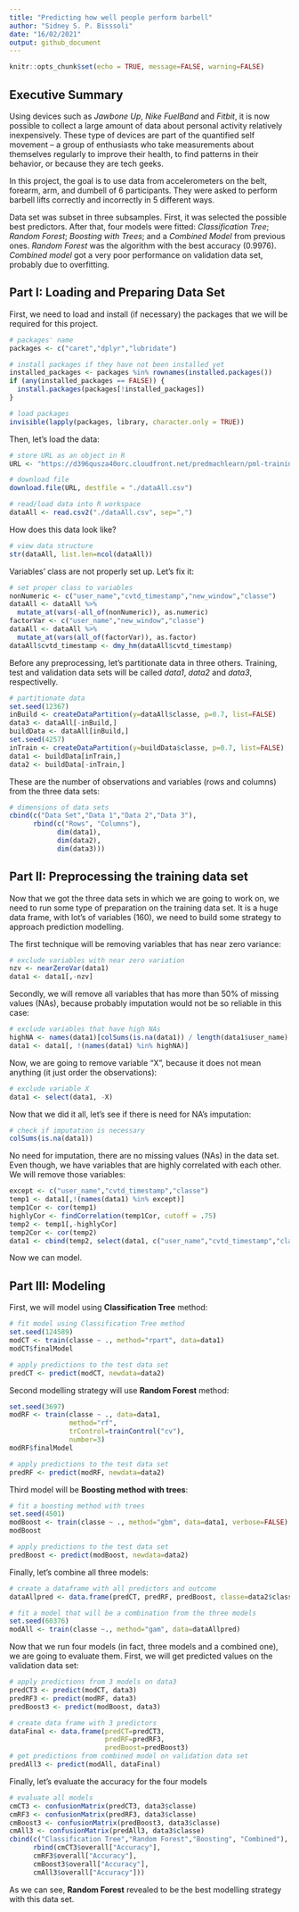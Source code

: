 ```yaml
---
title: "Predicting how well people perform barbell"
author: "Sidney S. P. Bisssoli"
date: "16/02/2021"
output: github_document
---
```


```r
knitr::opts_chunk$set(echo = TRUE, message=FALSE, warning=FALSE)
```

## Executive Summary

Using devices such as *Jawbone Up*, *Nike FuelBand* and *Fitbit*, it is now possible to collect a large amount of data about personal activity relatively inexpensively. These type of devices are part of the quantified self movement – a group of enthusiasts who take measurements about themselves regularly to improve their health, to find patterns in their behavior, or because they are tech geeks.
  
In this project, the goal is to use data from accelerometers on the belt, forearm, arm, and dumbell of 6 participants. They were asked to perform barbell lifts correctly and incorrectly in 5 different ways.

Data set was subset in three subsamples. First, it was selected the possible best predictors. After that, four models were fitted: *Classification Tree*; *Random Forest*; *Boosting with Trees*; and a *Combined Model* from previous ones. *Random Forest* was the algorithm with the best accuracy (0.9976). *Combined model* got a very poor performance on validation data set, probably due to overfitting.

## Part I: Loading and Preparing Data Set

First, we need to load and install (if necessary) the packages that we will be required for this project.
```r
# packages' name
packages <- c("caret","dplyr","lubridate")

# install packages if they have not been installed yet
installed_packages <- packages %in% rownames(installed.packages())
if (any(installed_packages == FALSE)) {
  install.packages(packages[!installed_packages])
}

# load packages
invisible(lapply(packages, library, character.only = TRUE))
```
Then, let's load the data:
```r
# store URL as an object in R
URL <- "https://d396qusza40orc.cloudfront.net/predmachlearn/pml-training.csv" 

# download file
download.file(URL, destfile = "./dataAll.csv")

# read/load data into R workspace
dataAll <- read.csv2("./dataAll.csv", sep=",")
```
How does this data look like?
```r
# view data structure
str(dataAll, list.len=ncol(dataAll))
```
Variables' class are not properly set up. Let's fix it:
```r
# set proper class to variables
nonNumeric <- c("user_name","cvtd_timestamp","new_window","classe")
dataAll <- dataAll %>% 
  mutate_at(vars(-all_of(nonNumeric)), as.numeric)
factorVar <- c("user_name","new_window","classe")
dataAll <- dataAll %>% 
  mutate_at(vars(all_of(factorVar)), as.factor)
dataAll$cvtd_timestamp <- dmy_hm(dataAll$cvtd_timestamp)
```
Before any preprocessing, let's partitionate data in three others. Training, test and validation data sets will be called *data1*, *data2* and *data3*, respectivelly.
```r
# partitionate data
set.seed(12367)
inBuild <- createDataPartition(y=dataAll$classe, p=0.7, list=FALSE) 
data3 <- dataAll[-inBuild,] 
buildData <- dataAll[inBuild,] 
set.seed(4257)
inTrain <- createDataPartition(y=buildData$classe, p=0.7, list=FALSE)
data1 <- buildData[inTrain,]
data2 <- buildData[-inTrain,]
```
These are the number of observations and variables (rows and columns) from the three data sets:
```r
# dimensions of data sets
cbind(c("Data Set","Data 1","Data 2","Data 3"),
      rbind(c("Rows", "Columns"),
            dim(data1),
            dim(data2),
            dim(data3)))
```


## Part II: Preprocessing the training data set

Now that we got the three data sets in which we are going to work on, we need to run some type of preparation on the training data set. It is a huge data frame, with lot's of variables (160), we need to build some strategy to approach prediction modelling.

The first technique will be removing variables that has near zero variance:
```r
# exclude variables with near zero variation
nzv <- nearZeroVar(data1)
data1 <- data1[,-nzv]
```
Secondly, we will remove all variables that has more than 50% of missing values (NAs), because probably imputation would not be so reliable in this case:
```r
# exclude variables that have high NAs
highNA <- names(data1)[colSums(is.na(data1)) / length(data1$user_name) > 0.50]
data1 <- data1[, !(names(data1) %in% highNA)]
```
Now, we are going to remove variable "X", because it does not mean anything (it just order the observations):
```r
# exclude variable X
data1 <- select(data1, -X)
```
Now that we did it all, let's see if there is need for NA's imputation:
```r
# check if imputation is necessary
colSums(is.na(data1)) 
```
No need for imputation, there are no missing values (NAs) in the data set. Even though, we have variables that are highly correlated with each other. We will remove those variables:
```r
except <- c("user_name","cvtd_timestamp","classe")
temp1 <- data1[,!(names(data1) %in% except)]
temp1Cor <- cor(temp1)
highlyCor <- findCorrelation(temp1Cor, cutoff = .75) 
temp2 <- temp1[,-highlyCor]
temp2Cor <- cor(temp2)
data1 <- cbind(temp2, select(data1, c("user_name","cvtd_timestamp","classe")))
```
Now we can model.

## Part III: Modeling

First, we will model using **Classification Tree** method: 
```r
# fit model using Classification Tree method
set.seed(124589)
modCT <- train(classe ~ ., method="rpart", data=data1)
modCT$finalModel

# apply predictions to the test data set
predCT <- predict(modCT, newdata=data2)
```
Second modelling strategy will use **Random Forest** method:
```r
set.seed(3697)
modRF <- train(classe ~ ., data=data1, 
               method="rf",
               trControl=trainControl("cv"),
               number=3)
modRF$finalModel

# apply predictions to the test data set
predRF <- predict(modRF, newdata=data2)
```
Third model will be **Boosting method with trees**:
```r
# fit a boosting method with trees
set.seed(4501)
modBoost <- train(classe ~ ., method="gbm", data=data1, verbose=FALSE)
modBoost

# apply predictions to the test data set
predBoost <- predict(modBoost, newdata=data2)
```
Finally, let's combine all three models:
```r
# create a dataframe with all predictors and outcome
dataAllpred <- data.frame(predCT, predRF, predBoost, classe=data2$classe)

# fit a model that will be a combination from the three models
set.seed(60376)
modAll <- train(classe ~., method="gam", data=dataAllpred)
```
Now that we run four models (in fact, three models and a combined one), we are going to evaluate them. First, we will get predicted values on the validation data set:
```r
# apply predictions from 3 models on data3
predCT3 <- predict(modCT, data3)
predRF3 <- predict(modRF, data3)
predBoost3 <- predict(modBoost, data3)

# create data frame with 3 predictors
dataFinal <- data.frame(predCT=predCT3, 
                        predRF=predRF3, 
                        predBoost=predBoost3)
# get predictions from combined model on validation data set
predAll3 <- predict(modAll, dataFinal)
```
Finally, let's evaluate the accuracy for the four models
```r
# evaluate all models
cmCT3 <- confusionMatrix(predCT3, data3$classe)
cmRF3 <- confusionMatrix(predRF3, data3$classe)
cmBoost3 <- confusionMatrix(predBoost3, data3$classe)
cmAll3 <- confusionMatrix(predAll3, data3$classe)
cbind(c("Classification Tree","Random Forest","Boosting", "Combined"),
      rbind(cmCT3$overall["Accuracy"],
      cmRF3$overall["Accuracy"],
      cmBoost3$overall["Accuracy"],
      cmAll3$overall["Accuracy"]))
```
As we can see, **Random Forest** revealed to be the best modelling strategy with this data set.
